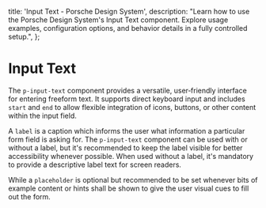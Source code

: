 
  title: 'Input Text - Porsche Design System',
  description:
    "Learn how to use the Porsche Design System's Input Text component. Explore usage examples, configuration options, and behavior details in a fully controlled setup.",
};

# Input Text <ComponentStatus tagName="p-input-text"></ComponentStatus>

The `p-input-text` component provides a versatile, user‑friendly interface for entering freeform text. It supports
direct keyboard input and includes `start` and `end` to allow flexible integration of icons, buttons, or other content
within the input field.

A `label` is a caption which informs the user what information a particular form field is asking for. The
`p-input-text` component can be used with or without a label, but it's recommended to keep the label visible for
better accessibility whenever possible. When used without a label, it's mandatory to provide a descriptive label text
for screen readers.

While a `placeholder` is optional but recommended to be set whenever bits of example content or hints shall be shown to
give the user visual cues to fill out the form.

<Configurator tagName="p-input-text" story={inputTextStory} slotStories={inputTextSlotStories} />
